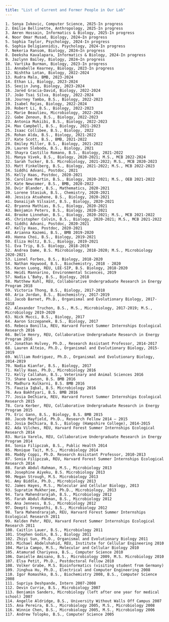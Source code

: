 ```yaml
---
title: "List of Current and Former People in Our Lab"
---
```


    1. Sonya Ivkovic, Computer Science, 2025-In progress
    2. Emilie Bellinette, Anthropology, 2025-In progress
    3. Amren Hossain, Informatics & Biology, 2025-In progress
    4. Noor Omar Musad, Biology, 2024–In progress
    5. Sophia Taylor, Psychology, 2024-In progress
    6. Sophia Deligiannidis, Psychology, 2024-In progress
    7. Nekeria Ransom, Biology, 2024–In progress
    8. Deeksha Kavalapara, Informatics & Biology, 2024-In progress
    9. Jazlynn Bailey, Biology, 2024–In progress
    10. Vartika Burman, Biology, 2023-In progress
    11. Annabelle Kearney, Biology, 2023-In progress
    12. Nishtha Lotan, Biology, 2022-2024
    13. Rudra Malo, BMB, 2023-2024
    14. Ethan Li, Biology, 2023-2024
    15. Seojin Jung, Biology, 2023-2024
    16. Jared Gracia-David, Biology, 2022-2024
    17. João Tsai Silva, Biology, 2022-2024
    18. Journey Tamba, B.S., Biology, 2022-2023
    19. Isabel Rojas, Biology, 2022-2024
    20. Robert Li, B.S., Biology, 2022-2023
    21. Marie Beaulieu, Microbiology, 2022-2024
    22. Gabe Zenoun, B.S., Biology, 2022-2023
    23. Antonia Mukiibi, B.S., Biology, 2022-2023
    24. Max Campbell, B.S., Biology, 2021-2023
    25. Isaac Collibee, B.S., Biology, 2022
    26. Rohan Alda, B.S., Biology, 2021-2022
    27. Kate Scott, B.S., BMB, 2021-2022
    28. Emiley Miller, B.S., Biology, 2021-2022
    29. Lauren Sleboda, B.S., Biology, 2021
    30. Shayra Castillo Romano, B.S., Biology, 2021-2022
    31. Manya Vivek, B.S., Biology, 2020-2021; M.S., MCB 2022-2024
    32. Sarah Tucker, B.S. Microbiology, 2021-2022; M.S., MCB 2020-2023
    33. Matt Finkelberg, B.S., Biology, 2021-2022; M.S., MCB 2022-2023
    34. Siddhi Advani, Postdoc, 2021
    35. Kelly Haas, Postdoc, 2020-2021
    36. Caroline Martin, B.S., Biology, 2020-2021; M.S., OEB 2021-2022
    37. Kate Newcomer, B.S., BMB, 2020-2022
    38. Dvir Blander, B.S., Mathematics, 2020-2021
    39. Lorene Stasiuk, B.S., Chemistry, 2020-2021
    40. Jessica Atuahene, B.S., Biology, 2020-2021
    41. Danaiijah Vilsaint, B.S., Biology, 2020-2021
    42. Bryanna Mathias, B.S., Biology, 2020-2021
    43. Benjamin Peters, B.S., Biology, 2020-2021
    44. Brooke Linnehan, B.S., Biology, 2020-2021; M.S., MCB 2021-2022
    45. Christopher Colvin, B.S., Biology, 2020-2021; M.S., MCB 2021-2022
    46. Siddhi Advani, Postdoc, 2020-2021
    47. Kelly Haas, Postdoc, 2020-2021
    48. Arianna Kazemi, B.S., BMB 2019-2020
    49. Hanna Choi, B.S., Biology, 2019-2021
    50. Eliza Holtz, B.S., Biology, 2019-2021
    51. Eva Trip, B.S. Biology, 2018-2019
    52. Andrea Dame, B.S. Microbiology, 2018-2020; M.S., Microbiology 2020-2021
    53. Lionel Forbes, B.S., Biology, 2018-2020
    54. Nathan Haywood, B.S., Biochemistry, 2018 - 2020
    55. Karen Luong, REU, LEE-SIP, B.S. Biology, 2018-2020
    56. Heidi Mannarino, Environmental Sciences, 2019
    57. Nadia L’Bahy, B.S., Biology, 2018
    58. Matthew Kuhl, REU, Collaborative Undergraduate Research in Energy Program 2018
    59. Victoria Thong, B.S., Biology, 2017-2018
    60. Aria Jordan, B.S., Biochemistry, 2017-2019
    61. Jacob Barnet, Ph.D., Organismal and Evolutionary Biology, 2017-2018
    62. Alexander Truchon, B.S., M.S., Microbiology, 2017-2019; M.S., Microbiology 2019-2020
    63. Nick Mucci, B.S., Biology, 2017
    64. Aaron Szczepanek, B.S., Biology, 2017
    65. Rebeca Bonilla, REU, Harvard Forest Summer Internships Ecological Research 2016
    66. Belle Henry, REU, Collaborative Undergraduate Research in Energy Program 2016
    67. Jonathan Hulvey, Ph.D., Research Assistant Professor, 2014-2017
    68. Lauren Alteio, Ph.D., Organismal and Evolutionary Biology, 2015-2019
    69. William Rodriguez, Ph.D., Organismal and Evolutionary Biology, 2014-2019
    70. Nadia Kianfar, B.S., Biology, 2017
    71. Kelly Haas, Ph.D., Microbiology 2016
    72. Kelly Callahan, B.S., Veterinary and Animal Sciences 2016
    73. Shane Lawson, B.S. BMB 2016
    74. Madhura Kulkarni, B.S. BMB 2016
    75. Fauzia Iqbal, B.S. Microbiology 2016
    76. Ava Bakhtyari, B.S. BMB 2016
    77. Josia DeChiara, REU, Harvard Forest Summer Internships Ecological Research 2015
    78. Cora Kerber, REU, Collaborative Undergraduate Research in Energy Program 2015
    79. Eric Gann, B.S., Biology, B.S. BMB 2015
    80. Jacob Mayfield, Ph.D., Research Fellow 2014 – 2015
    81. Josia DeChiara, B.S., Biology (Hampshire College), 2014-2015
    82. Ada Vilches, REU, Harvard Forest Summer Internships Ecological Research 2014
    83. Nuria Varela, REU, Collaborative Undergraduate Research in Energy Program 2014
    84. Sonia Filipczak, B.S., Public Health 2014
    85. Monique Tait, M.S., Microbiology 2014
    86. Maddy Coppi, Ph.D. Research Assistant Professor, 2010-2013
    87. Sonia Filipczak, REU, Harvard Forest Summer Internships Ecological Research 2014
    88. Farah Abdul-Rahman, M.S., Microbiology 2013
    89. Josephine Aiyeku, B.S. Microbiology 2013
    90. Megan Strough, M.S. Microbiology 2013
    91. Amy Biddle, Ph.D., Microbiology 2013
    92. James Hayes, M.S., Molecular and Cellular Biology, 2013
    93. Supratim Mukherjee, Ph.D., Microbiology, 2013
    94. Tara Mahendrarajah, B.S., Microbiology 2012
    95. Farah Abdul-Rahman, B.S., Microbiology 2012
    96. Ana Jenness, B.S., Microbiology 2012
    97. Deepti Sreepathi, B.S., Microbiology 2012
    98. Tara Mahendrarajah, REU, Harvard Forest Summer Internships Ecological Research 2011
    99. Kelden Pehr, REU, Harvard Forest Summer Internships Ecological Research 2011 
    100. Caitlin Lauer, B.S., Microbiology 2011
    101. Stephen Godin, B.S., Biology 2011
    102. Zhiyi Sun, Ph.D., Organismal and Evolutionary Biology 2011
    103. Michael Abdelshahid, REU, Institute for Cellular Engineering 2010
    104. Maria Campo, M.S., Molecular and Cellular Biology 2010
    105. Atamurad Chariyeva, B.S., Computer Science 2010
    106. Danielle Amisano, B.S., Microbiology 2009, M.S. Microbiology 2010
    107. Elsa Petit, Ph.D., Postdoctoral Fellow 2010
    108. Volker Grabe, M.S. Bioinformatics (visiting student from Germany)
    109. Jinghua Hu, Ph.D., Electrical and Computer Engineering 2008
    110. Igor Romashko, B.S., Biochemistry 2008, B.S., Computer Science 2008
    111. Supriya Deshpande, Intern 2007-2008
    112. Devin Currie, B.S., Microbiology 2007
    113. Benjamin Sanders, Microbiology (left after one year for medical school) 2007
    114. Angelle Aldridge, B.S., University Without Walls Off Campus 2007
    115. Ana Pereira, B.S., Microbiology 2005, M.S., Microbiology 2008
    116. Winnie Chen, B.S., Microbiology 2005, M.S., Microbiology 2006
    117. Andrew Tolopko, B.S., Computer Science 2005